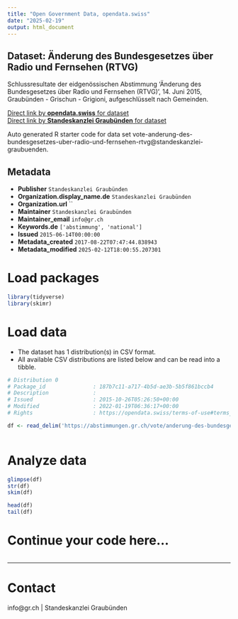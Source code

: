 ```yaml
---
title: "Open Government Data, opendata.swiss"
date: "2025-02-19"
output: html_document
---
```


## Dataset: Änderung des Bundesgesetzes über Radio und Fernsehen (RTVG)

Schlussresultate der eidgenössischen Abstimmung 'Änderung des Bundesgesetzes über Radio und Fernsehen (RTVG)', 14. Juni 2015, Graubünden - Grischun - Grigioni, aufgeschlüsselt nach Gemeinden.

[Direct link by **opendata.swiss** for dataset](https://opendata.swiss/de/dataset/anderung-des-bundesgesetzes-uber-radio-und-fernsehen-rtvg)<br>
[Direct link by **Standeskanzlei Graubünden** for dataset](https://abstimmungen.gr.ch/vote/anderung-des-bundesgesetzes-uber-radio-und-fernsehen-rtvg/data)

Auto generated R starter code for data set vote-anderung-des-bundesgesetzes-uber-radio-und-fernsehen-rtvg@standeskanzlei-graubuenden.

## Metadata

- **Publisher** `Standeskanzlei Graubünden`
- **Organization.display_name.de** `Standeskanzlei Graubünden`
- **Organization.url** ``
- **Maintainer** `Standeskanzlei Graubünden`
- **Maintainer_email** `info@gr.ch`
- **Keywords.de** `['abstimmung', 'national']`
- **Issued** `2015-06-14T00:00:00`
- **Metadata_created** `2017-08-22T07:47:44.838943`
- **Metadata_modified** `2025-02-12T18:00:55.207301`


# Load packages

```r

library(tidyverse)
library(skimr)

```

# Load data

-   The dataset has 1 distribution(s) in CSV format.
-   All available CSV distributions are listed below and can be read into a tibble.

```r

# Distribution 0
# Package_id               : 187b7c11-a717-4b5d-ae3b-5b5f861bccb4
# Description              : 
# Issued                   : 2015-10-26T05:26:50+00:00
# Modified                 : 2022-01-19T06:36:17+00:00
# Rights                   : https://opendata.swiss/terms-of-use#terms_by

df <- read_delim('https://abstimmungen.gr.ch/vote/anderung-des-bundesgesetzes-uber-radio-und-fernsehen-rtvg/data-csv')



```

# Analyze data

```r

glimpse(df)
str(df)
skim(df)

head(df)
tail(df)

```

# Continue your code here...

```r

```

------------------------------------------------------------------------

# Contact

info@gr.ch | Standeskanzlei Graubünden
